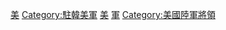 [[Category:軍政長官|美]]
[[Category:駐韓美軍|Category:駐韓美軍]]
[[Category:盟軍託管朝鮮時期|美]]
[[Category:在韓國的美國人|軍]]
[[Category:美國陸軍將領|Category:美國陸軍將領]]